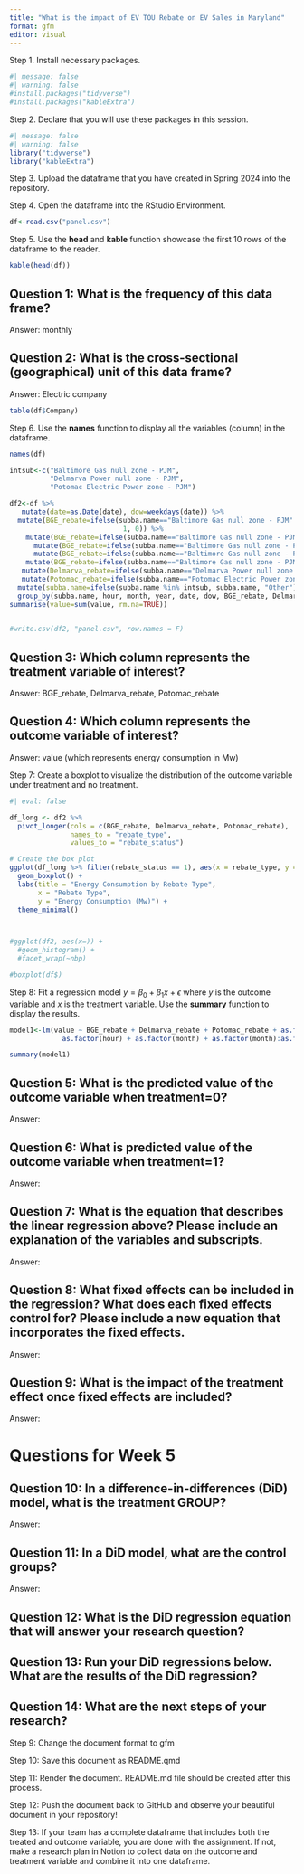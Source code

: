 ```yaml
---
title: "What is the impact of EV TOU Rebate on EV Sales in Maryland"
format: gfm
editor: visual
---
```


Step 1. Install necessary packages.

```r
#| message: false
#| warning: false
#install.packages("tidyverse")
#install.packages("kableExtra")
```

Step 2. Declare that you will use these packages in this session.

```r
#| message: false
#| warning: false
library("tidyverse")
library("kableExtra")
```

Step 3. Upload the dataframe that you have created in Spring 2024 into the repository.

Step 4. Open the dataframe into the RStudio Environment.

```r
df<-read.csv("panel.csv")
```

Step 5. Use the **head** and **kable** function showcase the first 10 rows of the dataframe to the reader.

```r
kable(head(df))
```

## Question 1: What is the frequency of this data frame?

Answer: monthly

## Question 2: What is the cross-sectional (geographical) unit of this data frame?

Answer: Electric company

```r
table(df$Company)
```

Step 6. Use the **names** function to display all the variables (column) in the dataframe.

```r
names(df) 

intsub<-c("Baltimore Gas null zone - PJM", 
          "Delmarva Power null zone - PJM", 
          "Potomac Electric Power zone - PJM")

df2<-df %>%
   mutate(date=as.Date(date), dow=weekdays(date)) %>%
  mutate(BGE_rebate=ifelse(subba.name=="Baltimore Gas null zone - PJM" & year>=2021 & (month>=6 & month<=9) & (hour>=10 & hour<=20),
                            1, 0)) %>%
    mutate(BGE_rebate=ifelse(subba.name=="Baltimore Gas null zone - PJM" & year>=2021 & (month>=10) & (hour>=7 & hour<=11),1, BGE_rebate)) %>%
      mutate(BGE_rebate=ifelse(subba.name=="Baltimore Gas null zone - PJM" & year>=2021 & (month<=5) & (hour>=7 & hour<=11),1, BGE_rebate)) %>%
      mutate(BGE_rebate=ifelse(subba.name=="Baltimore Gas null zone - PJM" & year>=2021 & (month>=10) & (hour>=17 & hour<=21),1, BGE_rebate)) %>%
    mutate(BGE_rebate=ifelse(subba.name=="Baltimore Gas null zone - PJM" &year>=2021 & (month<=5) & (hour>=17 & hour<=21),1, BGE_rebate)) %>%
   mutate(Delmarva_rebate=ifelse(subba.name=="Delmarva Power null zone - PJM" &date>as.Date("2019-11-01") & (hour>=12 & hour<=20) & (dow == "Monday" | dow == "Tuesday" | dow == "Wednesday" |dow == "Thursday" | dow=="Friday"),1, 0)) %>%
   mutate(Potomac_rebate=ifelse(subba.name=="Potomac Electric Power zone - PJM" & year>=2020  & (hour>=7 & hour<=20),1, 0)) %>%
  mutate(subba.name=ifelse(subba.name %in% intsub, subba.name, "Other")) %>%
  group_by(subba.name, hour, month, year, date, dow, BGE_rebate, Delmarva_rebate, Potomac_rebate) %>%
summarise(value=sum(value, rm.na=TRUE))
  

#write.csv(df2, "panel.csv", row.names = F)  
```

## Question 3: Which column represents the treatment variable of interest?

Answer: BGE_rebate, Delmarva_rebate, Potomac_rebate

## Question 4: Which column represents the outcome variable of interest?

Answer: value (which represents energy consumption in Mw)

Step 7: Create a boxplot to visualize the distribution of the outcome variable under treatment and no treatment.

```r
#| eval: false

df_long <- df2 %>%
  pivot_longer(cols = c(BGE_rebate, Delmarva_rebate, Potomac_rebate),
               names_to = "rebate_type",
               values_to = "rebate_status")

# Create the box plot
ggplot(df_long %>% filter(rebate_status == 1), aes(x = rebate_type, y = value, fill = rebate_type)) +
  geom_boxplot() +
  labs(title = "Energy Consumption by Rebate Type", 
       x = "Rebate Type", 
       y = "Energy Consumption (Mw)") +
  theme_minimal()



#ggplot(df2, aes(x=)) +
  #geom_histogram() +
  #facet_wrap(~nbp)

#boxplot(df$)
```

Step 8: Fit a regression model $y=\beta_0 + \beta_1 x + \epsilon$ where $y$ is the outcome variable and $x$ is the treatment variable. Use the **summary** function to display the results.

```r
model1<-lm(value ~ BGE_rebate + Delmarva_rebate + Potomac_rebate + as.factor(dow) + 
             as.factor(hour) + as.factor(month) + as.factor(month):as.factor(hour), data=df2)

summary(model1)
```

## Question 5: What is the predicted value of the outcome variable when treatment=0?

Answer:

## Question 6: What is predicted value of the outcome variable when treatment=1?

Answer:

## Question 7: What is the equation that describes the linear regression above? Please include an explanation of the variables and subscripts.

Answer:

## Question 8: What fixed effects can be included in the regression? What does each fixed effects control for? Please include a new equation that incorporates the fixed effects.

Answer:

## Question 9: What is the impact of the treatment effect once fixed effects are included?

Answer:

# Questions for Week 5

## Question 10: In a difference-in-differences (DiD) model, what is the treatment GROUP?

Answer:

## Question 11: In a DiD model, what are the control groups?

Answer:

## Question 12: What is the DiD regression equation that will answer your research question?

## Question 13: Run your DiD regressions below. What are the results of the DiD regression?

## Question 14: What are the next steps of your research?

Step 9: Change the document format to gfm

Step 10: Save this document as README.qmd

Step 11: Render the document. README.md file should be created after this process.

Step 12: Push the document back to GitHub and observe your beautiful document in your repository!

Step 13: If your team has a complete dataframe that includes both the treated and outcome variable, you are done with the assignment. If not, make a research plan in Notion to collect data on the outcome and treatment variable and combine it into one dataframe.
